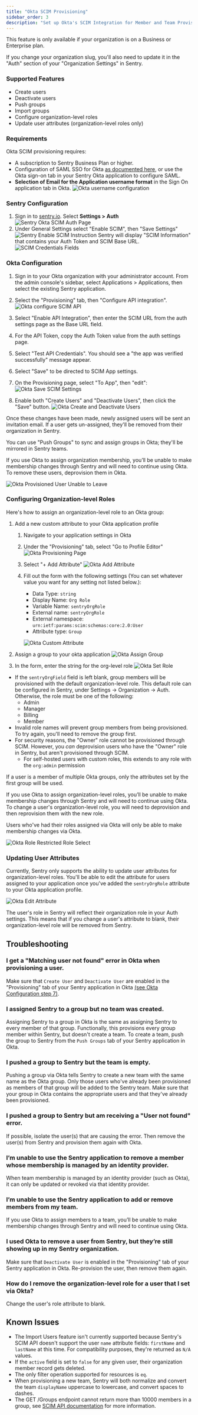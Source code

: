 ```yaml
---
title: "Okta SCIM Provisioning"
sidebar_order: 3
description: "Set up Okta's SCIM Integration for Member and Team Provisioning"
---
```


<Note>

This feature is only available if your organization is on a Business or Enterprise plan.

</Note>

<Alert level="warning">

If you change your organization slug, you'll also need to update it in the "Auth" section of your "Organization Settings" in Sentry.

</Alert>

### Supported Features

- Create users
- Deactivate users
- Push groups
- Import groups
- Configure organization-level roles
- Update user attributes (organization-level roles only)

### Requirements

Okta SCIM provisioning requires:

- A subscription to Sentry Business Plan or higher.
- Configuration of SAML SSO for Okta [as documented here](/organization/authentication/sso/okta-sso/), or use the Okta sign-on tab in your Sentry Okta application to configure SAML.
- **Selection of Email for the Application username format** in the Sign On application tab in Okta.
  ![Okta username configuration](./img/scim-username-config.png)

### Sentry Configuration

1. Sign in to [sentry.io](https://sentry.io). Select **Settings > Auth**
   ![Sentry Okta SCIM Auth Page](./img/scim-settings-auth.png)
1. Under General Settings select "Enable SCIM", then "Save Settings"
   ![Sentry Enable SCIM Instruction](./img/scim-enable-sentry.png)
   Sentry will display "SCIM Information" that contains your Auth Token and SCIM Base URL.
   ![SCIM Credentials Fields](./img/scim-sentry-fields.png)

### Okta Configuration

1. Sign in to your Okta organization with your administrator account. From the admin console's sidebar, select Applications > Applications, then select the existing Sentry application.

2. Select the "Provisioning" tab, then "Configure API integration".
   ![Okta configure SCIM API](./img/scim-okta-configure.png)

3. Select "Enable API Integration", then enter the SCIM URL from the auth settings page as the Base URL field.

4. For the API Token, copy the Auth Token value from the auth settings page.

5. Select "Test API Credentials". You should see a "the app was verified successfully" message appear.

6. Select "Save" to be directed to SCIM App settings.

7. On the Provisioning page, select "To App", then "edit":
   ![Okta Save SCIM Settings](./img/scim-okta-edit.png)

8. Enable both "Create Users" and "Deactivate Users", then click the "Save" button.
   ![Okta Create and Deactivate Users](./img/okta-user-sync.png)

Once these changes have been made, newly assigned users will be sent an invitation email. If a user gets un-assigned, they'll be removed from their organization in Sentry.

You can use "Push Groups" to sync and assign groups in Okta; they'll be mirrored in Sentry teams.

<Alert>

If you use Okta to assign organization membership, you’ll be unable to make membership changes through Sentry and will need to continue using Okta. To remove these users, deprovision them in Okta.

</Alert>

![Okta Provisioned User Unable to Leave](./img/okta-provisioned-unable-to-leave.png)

### Configuring Organization-level Roles

Here's how to assign an organization-level role to an Okta group:

1.  Add a new custom attribute to your Okta application profile

    1. Navigate to your application settings in Okta

    2. Under the "Provisioning" tab, select "Go to Profile Editor"
       ![Okta Provisioning Page](./img/okta-go-to-profile.png)

    3. Select "+ Add Attribute"
       ![Okta Add Attribute](./img/okta-add-attribute.png)

    4. Fill out the form with the following settings (You can set whatever value you want for any setting not listed below.):

       - Data Type: `string`
       - Display Name: `Org Role`
       - Variable Name: `sentryOrgRole`
       - External name: `sentryOrgRole`
       - External namespace: `urn:ietf:params:scim:schemas:core:2.0:User`
       - Attribute type: `Group`

       ![Okta Custom Attribute](./img/okta-custom-attribute-values.png)

2.  Assign a group to your okta application
    ![Okta Assign Group](./img/okta-assign-group.png)

3.  In the form, enter the string for the org-level role
    ![Okta Set Role](./img/okta-set-group-attribute.png)

- If the `sentryOrgField` field is left blank, group members will be provisioned with the default organization-level role. This default role can be configured in Sentry, under Settings -> Organization -> Auth. Otherwise, the role must be one of the following:
  - Admin
  - Manager
  - Billing
  - Member
- Invalid role names will prevent group members from being provisioned. To try again, you'll need to remove the group first.
- For security reasons, the "Owner" role cannot be provisioned through SCIM. However, you <i>can</i> deprovision users who have the "Owner" role in Sentry, but aren't provisioned through SCIM.
  - For self-hosted users with custom roles, this extends to any role with the `org:admin` permission

<Alert>

If a user is a member of multiple Okta groups, only the attributes set by the first group will be used.

</Alert>

<Alert>

If you use Okta to assign organization-level roles, you’ll be unable to make membership changes through Sentry and will need to continue using Okta. To change a user's organization-level role, you will need to deprovision and then reprovision them with the new role.

</Alert>

Users who've had their roles assigned via Okta will only be able to make membership changes via Okta.

![Okta Role Restricted Role Select](./img/okta-role-restricted-sentry-role-select.png)

### Updating User Attributes

Currently, Sentry only supports the ability to update user attributes for organization-level roles. You'll be able to edit the attribute for users assigned to your application once you've added the `sentryOrgRole` attribute to your Okta application profile.

![Okta Edit Attribute](./img/okta-edit-sentryOrgRole-attribute.png)

The user's role in Sentry will reflect their organization role in your Auth settings. This means that if you change a user's attribute to blank, their organization-level role will be removed from Sentry.

## Troubleshooting

### I get a "Matching user not found" error in Okta when provisioning a user.

Make sure that `Create User` and `Deactivate User` are enabled in the "Provisioning" tab of your Sentry application in Okta [(see Okta Configuration step 7)](#okta-configuration).

### I assigned Sentry to a group but no team was created.

Assigning Sentry to a group in Okta is the same as assigning Sentry to every member of that group. Functionally, this
provisions every group member within Sentry, but doesn't create a team. To create a team, push the group to Sentry from the `Push Groups` tab of your Sentry application in Okta.

### I pushed a group to Sentry but the team is empty.

Pushing a group via Okta tells Sentry to create a new team with the same name as the Okta group. Only those users who've already been provisioned as members of that group will be added to the Sentry team. Make sure that your group in Okta contains the appropriate users and that they've already been provisioned.

### I pushed a group to Sentry but am receiving a "User not found" error.

If possible, isolate the user(s) that are causing the error. Then remove the user(s) from Sentry and provision them again with Okta.

### I’m unable to use the Sentry application to remove a member whose membership is managed by an identity provider.

When team membership is managed by an identity provider (such as Okta), it can only be updated or revoked via that identity provider.

### I’m unable to use the Sentry application to add or remove members from my team.

If you use Okta to assign members to a team, you’ll be unable to make membership changes through Sentry and will need to continue using Okta.

### I used Okta to remove a user from Sentry, but they’re still showing up in my Sentry organization.

Make sure that `Deactivate User` is enabled in the "Provisioning" tab of your Sentry application in Okta. Re-provision the user, then remove them again.

### How do I remove the organization-level role for a user that I set via Okta?

Change the user's role attribute to blank.

## Known Issues

- The Import Users feature isn't currently supported because Sentry's SCIM API doesn't support the user `name` attribute fields: `firstName` and `lastName` at this time. For compatibility purposes, they're returned as `N/A` values.
- If the `active` field is set to `false` for any given user, their organization member record gets deleted.
- The only filter operation supported for resources is `eq`.
- When provisioning a new team, Sentry will both normalize and convert the team `displayName` uppercase to lowercase, and convert spaces to dashes.
- The GET /Groups endpoint cannot return more than 10000 members in a group, see [SCIM API documentation](/api/scim/) for more information.

